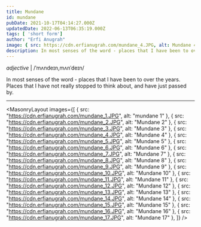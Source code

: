 ```yaml
---
title: Mundane
id: mundane
pubDate: 2021-10-17T04:14:27.000Z
updatedDate: 2022-06-13T06:35:19.000Z
tags: [ 'short form']
author: "Erfi Anugrah"
image: { src: https://cdn.erfianugrah.com/mundane_4.JPG, alt: Mundane 4, positionx: 50%, positiony: 35% }
description: In most senses of the word - places that I have been to over the years. Places that I have not really stopped to think about, and have just passed by. 
---
```


*adjective* | /ˈmʌndeɪn,mʌnˈdeɪn/

In most senses of the word - places that I have been to over the years. Places that I have not really stopped to think about, and have just passed by. 

---

<MasonryLayout images={[
    { src: "https://cdn.erfianugrah.com/mundane_1.JPG", alt: "mundane 1" },
    { src: "https://cdn.erfianugrah.com/mundane_2.JPG", alt: "Mundane 2" },
    { src: "https://cdn.erfianugrah.com/mundane_3.JPG", alt: "Mundane 3" },
    { src: "https://cdn.erfianugrah.com/mundane_4.JPG", alt: "Mundane 4" },
    { src: "https://cdn.erfianugrah.com/mundane_5.JPG", alt: "Mundane 5" },
    { src: "https://cdn.erfianugrah.com/mundane_6.JPG", alt: "Mundane 6" },
    { src: "https://cdn.erfianugrah.com/mundane_7.JPG", alt: "Mundane 7" },
    { src: "https://cdn.erfianugrah.com/mundane_8.JPG", alt: "Mundane 8" },
    { src: "https://cdn.erfianugrah.com/mundane_9.JPG", alt: "Mundane 9" },
    { src: "https://cdn.erfianugrah.com/mundane_10.JPG", alt: "Mundane 10" },
    { src: "https://cdn.erfianugrah.com/mundane_11.JPG", alt: "Mundane 11" },
    { src: "https://cdn.erfianugrah.com/mundane_12.JPG", alt: "Mundane 12" },
    { src: "https://cdn.erfianugrah.com/mundane_13.JPG", alt: "Mundane 13" },
    { src: "https://cdn.erfianugrah.com/mundane_14.JPG", alt: "Mundane 14" },
    { src: "https://cdn.erfianugrah.com/mundane_15.JPG", alt: "Mundane 15" },
    { src: "https://cdn.erfianugrah.com/mundane_16.JPG", alt: "Mundane 16" },
    { src: "https://cdn.erfianugrah.com/mundane_17.JPG", alt: "Mundane 17" },
]} />
